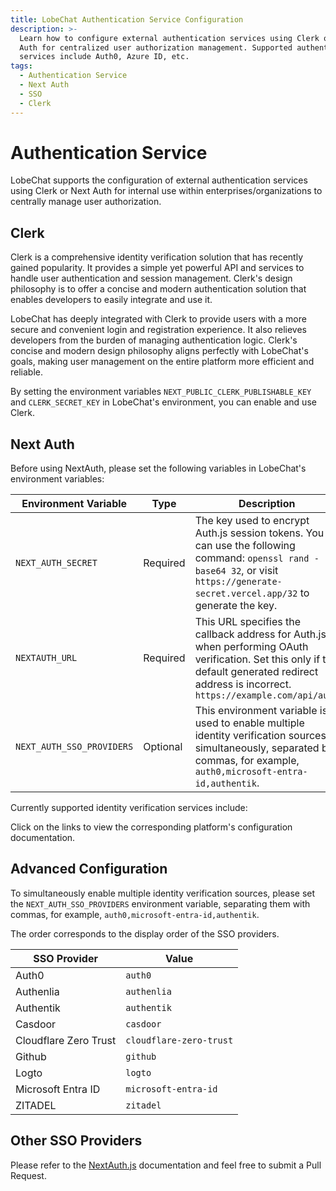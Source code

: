 ```yaml
---
title: LobeChat Authentication Service Configuration
description: >-
  Learn how to configure external authentication services using Clerk or Next
  Auth for centralized user authorization management. Supported authentication
  services include Auth0, Azure ID, etc.
tags:
  - Authentication Service
  - Next Auth
  - SSO
  - Clerk
---
```


# Authentication Service

LobeChat supports the configuration of external authentication services using Clerk or Next Auth for internal use within enterprises/organizations to centrally manage user authorization.

## Clerk

Clerk is a comprehensive identity verification solution that has recently gained popularity. It provides a simple yet powerful API and services to handle user authentication and session management. Clerk's design philosophy is to offer a concise and modern authentication solution that enables developers to easily integrate and use it.

LobeChat has deeply integrated with Clerk to provide users with a more secure and convenient login and registration experience. It also relieves developers from the burden of managing authentication logic. Clerk's concise and modern design philosophy aligns perfectly with LobeChat's goals, making user management on the entire platform more efficient and reliable.

By setting the environment variables `NEXT_PUBLIC_CLERK_PUBLISHABLE_KEY` and `CLERK_SECRET_KEY` in LobeChat's environment, you can enable and use Clerk.

## Next Auth

Before using NextAuth, please set the following variables in LobeChat's environment variables:

| Environment Variable | Type | Description |
| --- | --- | --- |
| `NEXT_AUTH_SECRET` | Required | The key used to encrypt Auth.js session tokens. You can use the following command: `openssl rand -base64 32`, or visit `https://generate-secret.vercel.app/32` to generate the key. |
| `NEXTAUTH_URL` | Required | This URL specifies the callback address for Auth.js when performing OAuth verification. Set this only if the default generated redirect address is incorrect. `https://example.com/api/auth` |
| `NEXT_AUTH_SSO_PROVIDERS` | Optional | This environment variable is used to enable multiple identity verification sources simultaneously, separated by commas, for example, `auth0,microsoft-entra-id,authentik`. |

Currently supported identity verification services include:

<Cards>
  <Card href={'/docs/self-hosting/advanced/auth/next-auth/auth0'} title={'Auth0'} />
  <Card
    href={'/docs/self-hosting/advanced/auth/next-auth/microsoft-entra-id'}
    title={'Microsoft Entra ID'}
  />
  <Card href={'/docs/self-hosting/advanced/auth/next-auth/authentik'} title={'Authentik'} />
  <Card href={'/docs/self-hosting/advanced/auth/next-auth/github'} title={'Github'} />
  <Card href={'/docs/self-hosting/advanced/auth/next-auth/zitadel'} title={'ZITADEL'} />
  <Card
    href={'/docs/self-hosting/advanced/auth/next-auth/cloudflare-zero-trust'}
    title={'Cloudflare Zero Trust'}
  />
  <Card href={'/docs/self-hosting/advanced/auth/next-auth/authelia'} title={'Authelia'} />
  <Card href={'/docs/self-hosting/advanced/auth/next-auth/logto'} title={'Logto'} />
</Cards>

Click on the links to view the corresponding platform's configuration documentation.

## Advanced Configuration

To simultaneously enable multiple identity verification sources, please set the `NEXT_AUTH_SSO_PROVIDERS` environment variable, separating them with commas, for example, `auth0,microsoft-entra-id,authentik`.

The order corresponds to the display order of the SSO providers.

| SSO Provider       | Value       |
| ------------------ | ----------- |
| Auth0              | `auth0`     |
| Authenlia          | `authenlia` |
| Authentik          | `authentik` |
| Casdoor            | `casdoor`   |
| Cloudflare Zero Trust | `cloudflare-zero-trust` |
| Github             | `github`    |
| Logto              | `logto`     |
| Microsoft Entra ID | `microsoft-entra-id`  |
| ZITADEL            | `zitadel`   |

## Other SSO Providers

Please refer to the [NextAuth.js](https://next-auth.js.org/providers) documentation and feel free to submit a Pull Request.
